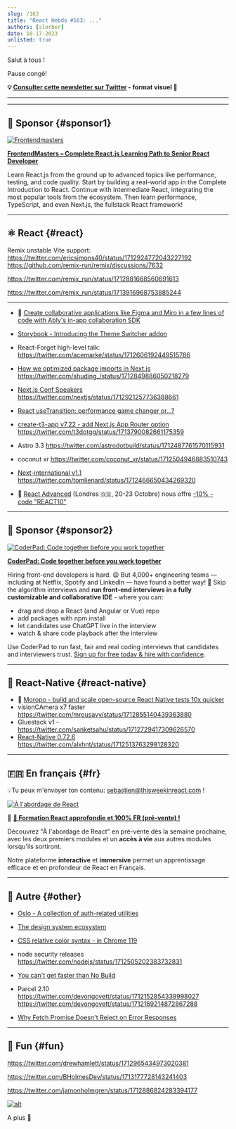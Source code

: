 ```yaml
---
slug: /163
title: "React Hebdo #163: ..."
authors: [slorber]
date: 10-17-2023
unlisted: true
---
```


Salut à tous !

Pause congé!

<Todo />

<!-- truncate -->

**💡 [Consulter cette newsletter sur Twitter](https://slo.im/thread) - format visuel 🎨**

---


<Support />

---

## 💸 Sponsor {#sponsor1}

[![Frontendmasters](/emails/issues/158/frontendmasters.jpg)](https://frontendmasters.com/learn/react/?utm_source=newsletter&utm_medium=thisweekinreact&utm_campaign=reactpath)

**[FrontendMasters – Complete React.js Learning Path to Senior React Developer](https://frontendmasters.com/learn/react/?utm_source=newsletter&utm_medium=thisweekinreact&utm_campaign=reactpath)**

Learn React.js from the ground up to advanced topics like performance, testing, and code quality. Start by building a real-world app in the Complete Introduction to React. Continue with Intermediate React, integrating the most popular tools from the ecosystem. Then learn performance, TypeScript, and even Next.js, the fullstack React framework!

---

## ⚛️ React {#react}

Remix unstable Vite support: https://twitter.com/ericsimons40/status/1712924772043227192 https://github.com/remix-run/remix/discussions/7632

https://twitter.com/remix_run/status/1712881668560691613

https://twitter.com/remix_run/status/1713916968753885244

---

- 💸 [Create collaborative applications like Figma and Miro in a few lines of code with Ably's in-app collaboration SDK](https://hubs.la/Q023nqgg0)

- [Storybook - Introducing the Theme Switcher addon](https://storybook.js.org/blog/introducing-theme-switcher-addon/)
- React-Forget high-level talk: https://twitter.com/acemarke/status/1712606192449515786
- [How we optimized package imports in Next.js](https://vercel.com/blog/how-we-optimized-package-imports-in-next-js) https://twitter.com/shuding_/status/1712849886050218279
- [Next.js Conf Speakers](https://nextjs.org/conf/speakers) https://twitter.com/nextjs/status/1712921257736388661
- [React useTransition: performance game changer or...?](https://www.developerway.com/posts/use-transition)
- [create-t3-app v7.22 - add Next.js App Router option](https://github.com/t3-oss/create-t3-app/releases/tag/create-t3-app%407.22.0) https://twitter.com/t3dotgg/status/1713790082661175359
- Astro 3.3 https://twitter.com/astrodotbuild/status/1712487761570115931
- coconut xr https://twitter.com/coconut_xr/status/1712504946883510743
- [Next-international v1.1](https://github.com/QuiiBz/next-international/releases/tag/1.1.0) https://twitter.com/tomlienard/status/1712466650434269320

- 👥 [React Advanced](https://reactadvanced.com/?utm_source=email&utm_medium=thisweekinreact) (Londres 🇬🇧, 20-23 Octobre) nous offre [\-10% - code "REACT10"](https://ti.to/gitnation/react-advanced-london-2023/discount/REACT10)

<SubscribeFormEmbed placement="middle" />

---

## 💸 Sponsor {#sponsor2}

[![CoderPad: Code together before you work together](/emails/issues/154/coderpad.png)](https://coderpad.io/?utm_medium=3pmedia&utm_source=ThisWeekInReact&utm_campaign=23-Q3-3PMedia-ThisWeekInReact-ACQ-All-Global-Newsletter)

**[CoderPad: Code together before you work together](https://coderpad.io/?utm_medium=3pmedia&utm_source=ThisWeekInReact&utm_campaign=23-Q3-3PMedia-ThisWeekInReact-ACQ-All-Global-Newsletter)**

Hiring front-end developers is hard. 😩 But 4,000+ engineering teams — including at Netflix, Spotify and LinkedIn — have found a better way! 🤠 Skip the algorithm interviews and **run front-end interviews in a fully customizable and collaborative IDE** - where you can:

- drag and drop a React (and Angular or Vue) repo
- add packages with npm install
- let candidates use ChatGPT live in the interview
- watch & share code playback after the interview

Use CoderPad to run fast, fair and real coding interviews that candidates and interviewers trust. [Sign up for free today & hire with confidence](https://coderpad.io/?utm_medium=3pmedia&utm_source=ThisWeekInReact&utm_campaign=23-Q3-3PMedia-ThisWeekInReact-ACQ-All-Global-Newsletter).

---

## 📱 React-Native {#react-native}

- 💸 [Moropo - build and scale open-source React Native tests 10x quicker](https://www.moropo.com/for-react-native?utm_source=newsletter&utm_medium=emails&utm_campaign=twir-20231018)
- visionCAmera x7 faster https://twitter.com/mrousavy/status/1712855140439363880
- Gluestack v1 - https://twitter.com/sanketsahu/status/1712729417309626570
- [React-Native 0.72.6](https://github.com/facebook/react-native/releases/tag/v0.72.6) https://twitter.com/alxhnt/status/1712513763298128320

---

## 🇫🇷 En français {#fr}

<Todo />

💡Tu peux m'envoyer ton contenu: [sebastien@thisweekinreact.com](mailto:sebastien@thisweekinreact.com?subject=Contenu%20en%20fran%C3%A7ais) !

[![À l'abordage de React](/emails/issues/160/a-l-abordage-de-react.jpg)](https://react.codingcrew.dev/?utm_source=thisweekinreact&utm_id=twir-18102023)

💸 **[🚀 Formation React approfondie et 100% FR (pré-vente) !](https://react.codingcrew.dev/?utm_source=thisweekinreact&utm_id=twir-18102023)**

Découvrez "À l'abordage de React" en pré-vente dès la semaine prochaine, avec les deux premiers modules et un **accès à vie** aux autres modules lorsqu'ils sortiront.

Notre plateforme **interactive** et **immersive** permet un apprentissage efficace et en profondeur de React en Français.

---

## 🔀 Autre {#other}

- [Oslo - A collection of auth-related utilities](https://github.com/pilcrowOnPaper/oslo)
- [The design system ecosystem](https://bradfrost.com/blog/post/the-design-system-ecosystem/)
- [CSS relative color syntax - in Chrome 119](https://developer.chrome.com/blog/css-relative-color-syntax/)
- node security releases https://twitter.com/nodejs/status/1712505202383732831
- [You can't get faster than No Build](https://world.hey.com/dhh/you-can-t-get-faster-than-no-build-7a44131c)
- Parcel 2.10 https://twitter.com/devongovett/status/1712152854339998027 https://twitter.com/devongovett/status/1712169214872867288

- [Why Fetch Promise Doesn't Reject on Error Responses](https://kettanaito.com/blog/why-fetch-promise-doesnt-reject-on-error-responses)

---

## 🤭 Fun {#fun}

https://twitter.com/drewhamlett/status/1712965434973020381

https://twitter.com/BHolmesDev/status/1713177728143241403

https://twitter.com/jamonholmgren/status/1712886824283394177

[![alt](/emails/issues/122/meme.jpg)](https://twitter.com/TODOTODOTODOTODOTODOTODOTODOTODOTODOTODO)

A plus 👋
